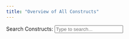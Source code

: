 ```yaml
---
title: "Overview of All Constructs"
---
```


<div class="form-group">
  <label for="searchInput">Search Constructs:</label>
  <input type="text" id="searchInput" class="form-control" onkeyup="filterConstructs()" placeholder="Type to search...">
</div>

<ul id="constructList" class="list-group"></ul>

<script>
  let constructs = [];

  // Fetch the search index and populate the list
  fetch('search_index.json')
    .then(response => response.json())
    .then(data => {
      constructs = data;
      renderList(constructs);
    });

  // Function to render the list of constructs
  function renderList(items) {
    const list = document.getElementById('constructList');
    list.innerHTML = ''; // Clear the list
    items.forEach(item => {
      const listItem = document.createElement('li');
      listItem.className = 'list-group-item';
      listItem.innerHTML = `<a href="${item.url}">${item.title}</a><br><small class="text-muted">${item.subtitle}</small>`;
      list.appendChild(listItem);
    });
  }

  // Function to filter the list based on search input
  function filterConstructs() {
    const input = document.getElementById('searchInput');
    const filter = input.value.toLowerCase();
    const filteredConstructs = constructs.filter(item => {
      return item.title.toLowerCase().includes(filter) || item.subtitle.toLowerCase().includes(filter);
    });
    renderList(filteredConstructs);
  }
</script>
